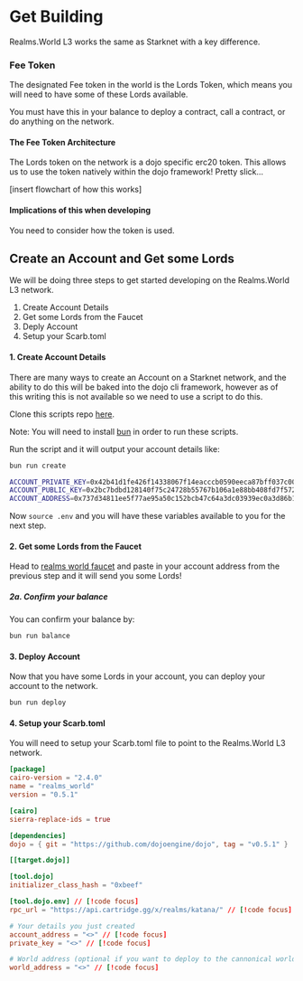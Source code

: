 # Get Building

Realms.World L3 works the same as Starknet with a key difference.

### Fee Token

The designated Fee token in the world is the Lords Token, which means you will need to have some of these Lords available.

You must have this in your balance to deploy a contract, call a contract, or do anything on the network.


#### The Fee Token Architecture

The Lords token on the network is a dojo specific erc20 token. This allows us to use the token natively within the dojo framework! Pretty slick...

[insert flowchart of how this works]


#### Implications of this when developing

You need to consider how the token is used. 


## Create an Account and Get some Lords

We will be doing three steps to get started developing on the Realms.World L3 network.

1. Create Account Details
2. Get some Lords from the Faucet
3. Deply Account
4. Setup your Scarb.toml


#### 1. Create Account Details

There are many ways to create an Account on a Starknet network, and the ability to do this will be baked into the dojo cli framework, however as of this writing this is not available so we need to use a script to do this.

Clone this scripts repo [here](https://github.com/dojoengine/world-scripts).

Note: You will need to install [bun](https://bun.sh/) in order to run these scripts.

Run the script and it will output your account details like:

```bash
bun run create
```

```bash
ACCOUNT_PRIVATE_KEY=0x42b41d1fe426f14338067f14eacccb0590eeca87bff037c000f87e8174b3e06
ACCOUNT_PUBLIC_KEY=0x2bc7bdbd128140f75c24728b55767b106a1e88bb408fd7f5727c93eaa8bc714
ACCOUNT_ADDRESS=0x737d34811ee5f77ae95a50c152bcb47c64a3dc03939ec0a3d86b1d1d53caf31
```

Now `source .env` and you will have these variables available to you for the next step.


#### 2. Get some Lords from the Faucet

Head to [realms world faucet](https://realms-world-alpha-faucet.preview.cartridge.gg) and paste in your account address from the previous step and it will send you some Lords!

##### 2a. Confirm your balance

You can confirm your balance by:

```bash
bun run balance
```

#### 3. Deploy Account

Now that you have some Lords in your account, you can deploy your account to the network.

```bash
bun run deploy
```

#### 4. Setup your Scarb.toml

You will need to setup your Scarb.toml file to point to the Realms.World L3 network.

```toml
[package]
cairo-version = "2.4.0"
name = "realms_world"
version = "0.5.1"

[cairo]
sierra-replace-ids = true

[dependencies]
dojo = { git = "https://github.com/dojoengine/dojo", tag = "v0.5.1" }

[[target.dojo]]

[tool.dojo]
initializer_class_hash = "0xbeef"

[tool.dojo.env] // [!code focus]
rpc_url = "https://api.cartridge.gg/x/realms/katana/" // [!code focus]

# Your details you just created
account_address = "<>" // [!code focus]
private_key = "<>" // [!code focus]

# World address (optional if you want to deploy to the cannonical world)
world_address = "<>" // [!code focus]
```